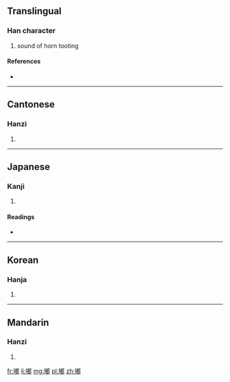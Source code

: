 ==Translingual==

===Han character===
{{Han char|rn=30|rad=口|as=12|sn=15|four=6702<sub>7</sub>|canj=口十日中 (RJAL)}}

# sound of horn tooting

====References====
* {{Han ref|kx=0209.151|dkj=04328|hdz=10664.130|uh=561F|ud=22047|bh=B9CA|bd=47562}}

----

==Cantonese==

===Hanzi===
{{yue-hanzi|jyut=|y=dou1}}

# {{defn|lang=yue|sort=口12}}

----

==Japanese==

===Kanji===
{{ja-kanji|grade=|rs=口12}}

# {{defn|lang=ja|sort=口12}}

====Readings====
* {{ja-readings|on=[[と]] (to), [[ず]] (zu)|kun=}}

----

==Korean==

===Hanja===
{{ko-hanja|hangeul=도|rv=do|mr=to}}

# {{defn|lang=ko|sort=口12}}

----

==Mandarin==

===Hanzi===
{{cmn-hanzi|pin=[[dū]] ([[du1]])|wg=tu<sup>1</sup>}}

# {{defn|lang=cmn|sort=口12}}

[[fr:嘟]]
[[li:嘟]]
[[mg:嘟]]
[[pl:嘟]]
[[zh:嘟]]